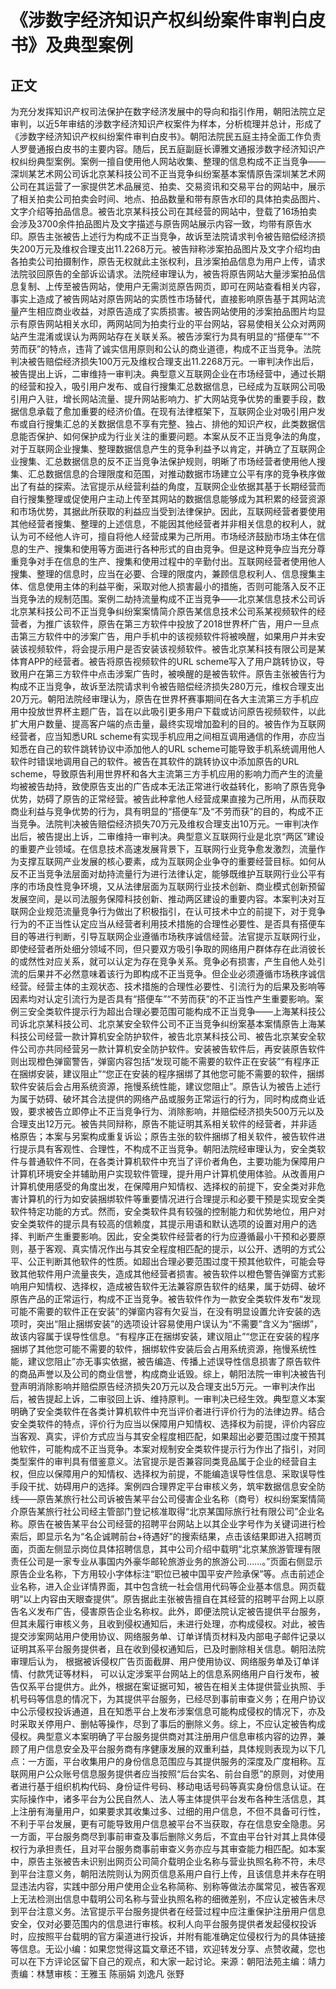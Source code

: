 # 《涉数字经济知识产权纠纷案件审判白皮书》及典型案例
## 正文
为充分发挥知识产权司法保护在数字经济发展中的导向和指引作用，朝阳法院立足审判，以近5年审结的涉数字经济知识产权案件为样本，分析梳理并总计，形成了《涉数字经济知识产权纠纷案件审判白皮书》。朝阳法院民五庭主持全面工作负责人罗曼通报白皮书的主要内容。随后，民五庭副庭长谭雅文通报涉数字经济知识产权纠纷典型案例。案例一擅自使用他人网站收集、整理的信息构成不正当竞争——深圳某艺术网公司诉北京某科技公司不正当竞争纠纷案基本案情原告深圳某艺术网公司在其运营了一家提供艺术品展览、拍卖、交易资讯和交易平台的网站中，展示了相关拍卖公司拍卖会时间、地点、拍品数量和带有原告水印的具体拍卖品图片、文字介绍等拍品信息。被告北京某科技公司在其经营的网站中，登载了16场拍卖会涉及3700余件拍品图片及文字描述与原告网站展示内容一致，均带有原告水印。原告主张被告上述行为构成不正当竞争，故诉至法院请求判令被告赔偿经济损失200万元及维权合理支出11.2268万元。被告辩称涉案拍品图片及文字介绍均由各拍卖公司拍摄制作，原告无权就此主张权利，且涉案拍品信息为用户上传，请求法院驳回原告的全部诉讼请求。法院经审理认为，被告将原告网站大量涉案拍品信息复制、上传至被告网站，使用户无需浏览原告网页，即可在网站查看相关内容，事实上造成了被告网站对原告网站的实质性市场替代，直接影响原告基于其网站流量产生相应商业收益，对原告造成了实质损害。被告网站使用的涉案拍品图片均显示有原告网站相关水印，两网站同为拍卖行业的平台网站，容易使相关公众对两网站产生混淆或误认为两网站存在关联关系。被告涉案行为具有明显的“搭便车”“不劳而获”的特点，违背了诚实信用原则和公认的商业道德，构成不正当竞争。法院判决被告赔偿经济损失100万元及维权合理支出11.2268万元。一审判决作出后，被告提出上诉，二审维持一审判决。典型意义互联网企业在市场经营中，通过长期的经营和投入，吸引用户发布、或自行搜集汇总数据信息，已经成为互联网公司吸引用户入驻，增长网站流量、提升网站影响力、扩大网站竞争优势的重要手段，数据信息承载了愈加重要的经济价值。在现有法律框架下，互联网企业对吸引用户发布或自行搜集汇总的关数据信息不享有完整、独占、排他的知识产权，此类数据信息能否保护、如何保护成为行业关注的重要问题。本案从反不正当竞争法的角度，对于互联网企业搜集、整理数据信息产生的竞争利益予以肯定，并确立了互联网企业搜集、汇总数据信息的反不正当竞争法保护规则，明晰了市场经营者使用他人搜集、汇总数据信息的合理限度和范围，对推动数据市场建立公平有序的竞争秩序做出了有益的探索。法官提示从经营利益的角度，互联网企业依据其基于长期经营而自行搜集整理或促使用户主动上传至其网站的数据信息能够成为其积累的经营资源和市场优势，其据此所获取的利益应当受到法律保护。因此，互联网经营者要使用其他经营者搜集、整理的上述信息，不能因其他经营者并非相关信息的权利人，就认为可不经他人许可，擅自将他人经营成果为己所用。市场经济鼓励市场主体在信息的生产、搜集和使用等方面进行各种形式的自由竞争。但是这种竞争应当充分尊重竞争对手在信息的生产、搜集和使用过程中的辛勤付出。互联网经营者使用他人搜集、整理的信息时，应当在必要、合理的限度内，兼顾信息权利人、信息搜集主体、信息使用主体的利益平衡，采取对他人损害最小的措施，否则可能落入反不正当竞争法的规制范围。案例二劫持流量构成不正当竞争——北京某信息技术公司诉北京某科技公司不正当竞争纠纷案案情简介原告某信息技术公司系某视频软件的经营者，为推广该软件，原告在第三方软件中投放了2018世界杯广告，用户一旦点击第三方软件中的涉案广告，用户手机中的该视频软件将被唤醒，如果用户并未安装该视频软件，将会提示用户是否安装该视频软件。被告北京某科技有限公司是某体育APP的经营者。被告将原告视频软件的URL scheme写入了用户跳转协议，导致用户在第三方软件中点击涉案广告时，被唤醒的是被告软件。原告主张被告行为构成不正当竞争，故诉至法院请求判令被告赔偿经济损失280万元，维权合理支出20万元。朝阳法院经审理认为，原告在世界杯赛事期间在各大主流第三方手机应用中投放世界杯主题广告，旨在以此吸引更多用户下载或访问原告视频软件，以此扩大用户数量、提高客户端的点击量，最终实现增加盈利的目的。被告作为互联网经营者，应当知悉URL scheme有实现手机应用之间相互调用通信的作用，亦应当知悉在自己的软件跳转协议中添加他人的URL scheme可能导致手机系统调用他人软件时错误地调用自己的软件。被告在其软件的跳转协议中添加原告的URL scheme，导致原告利用世界杯和各大主流第三方手机应用的影响力而产生的流量均被被告劫持，致使原告支出的广告成本无法正常进行收益转化，影响了原告竞争优势，妨碍了原告的正常经营。被告此种拿他人经营成果直接为己所用，从而获取商业利益与竞争优势的行为，具有明显的“搭便车”及“不劳而获”的目的，构成不正当竞争。法院判决被告赔偿经济损失70万元及维权合理支出10万元。一审判决作出后，被告提出上诉，二审维持一审判决。典型意义互联网行业是北京“两区”建设的重要产业领域。在信息技术高速发展背景下，互联网行业竞争愈发激烈，流量作为支撑互联网产业发展的核心要素，成为互联网企业争夺的重要经营目标。如何从反不正当竞争法层面对劫持流量行为进行法律认定，能够既维护互联网行业公平有序的市场良性竞争环境，又从法律层面为互联网行业技术创新、商业模式创新预留发展空间，是以司法服务保障科技创新、推动两区建设的重要内容。本案判决对互联网企业规范流量竞争行为做出了积极指引，在认可技术中立的前提下，对于竞争行为的不正当性认定应当从经营者利用技术措施的合理性必要性、是否具有搭便车目的等进行判断，引导互联网企业遵循市场秩序诚信经营。法官提示互联网行业，即使经营者所处细分领域不同，但只要双方吸引争取的网络用户群体存在此消彼长的或然性对应关系，就可以认定为存在竞争关系。竞争必有损害，产生自他人处引流的后果并不必然意味着该行为即构成不正当竞争。但企业必须遵循市场秩序诚信经营。经营主体的主观状态、技术措施的合理性必要性、引流行为的后果及影响等因素均对认定引流行为是否具有“搭便车”“不劳而获”的不正当性产生重要影响。案例三安全类软件提示行为超出合理必要范围可能构成不正当竞争——上海某科技公司诉北京某科技公司、北京某安全软件公司不正当竞争纠纷案基本案情原告上海某科技公司经营一款计算机安全防护软件，被告北京某科技公司、被告北京某安全软件公司亦共同经营另一款计算机安全防护软件。安装被告软件后，再安装原告软件则出现橙色弹窗警告，弹窗内容包括“发现可能不需要的软件正在安装”“有程序正在捆绑安装，建议阻止”“您正在安装的程序捆绑了其他您可能不需要的软件，捆绑软件安装后会占用系统资源，拖慢系统性能，建议您阻止”。原告认为被告上述行为属于妨碍、破坏其合法提供的网络产品或服务正常运行的行为，同时构成商业诋毁，要求被告立即停止不正当竞争行为、消除影响，并赔偿经济损失500万元以及合理支出12万元。被告共同辩称，原告不能证明其系相关软件的经营者，并非适格原告；本案与另案构成重复诉讼；原告主张的软件捆绑了相关软件，被告软件进行提示具有客观性、合理性，不构成不正当竞争。朝阳法院经审理认为，安全类软件与普通软件不同，在各类计算机软件中充当了评价者角色，主要功能为保障用户计算机环境安全并辅助用户实现软件管理，提升用户计算机使用体验。从改善用户计算机使用感受的角度出发，在保障用户知情权、选择权的前提下，安全类对非危害计算机的行为如安装捆绑软件等重要情况进行合理提示和必要干预是实现安全类软件特定功能的方式。然而，安全类软件具有较强的控制能力和优势地位，用户对安全类软件的提示具有较高的信赖度，其提示用语和默认选项的设置对用户的选择、判断产生重要影响。因此，安全类软件经营者的行为应遵循最小干预和必要原则，基于客观、真实情况作出与其安全程度相匹配的提示，以公开、透明的方式公平、公正判断其他软件的性质。如超出合理必要范围过度干预其他软件，可能会导致其他软件用户流量丧失，造成其他经营者损害。被告软件以橙色警告弹窗方式影响用户知情权、选择权，造成被告软件无法兼容原告软件的结果，属于妨碍、破坏原告产品的正常运行，构成不正当竞争。被告软件作为一款安全类软件发布“发现可能不需要的软件正在安装”的弹窗内容有欠妥当，在没有明显设置允许安装的选项时，突出“阻止捆绑安装”的选项设计容易使用户误认为“不需要”含义为“捆绑”，故该内容属于误导性信息。“有程序正在捆绑安装，建议阻止”“您正在安装的程序捆绑了其他您可能不需要的软件，捆绑软件安装后会占用系统资源，拖慢系统性能，建议您阻止”亦无事实依据，被告编造、传播上述误导性信息损害了原告软件的商品声誉以及公司的商业信誉，构成商业诋毁。综上，朝阳法院一审判决被告刊登声明消除影响并赔偿原告经济损失20万元以及合理支出5万元。一审判决作出后，被告提起上诉，二审驳回上诉、维持原判。一审判决已经生效。典型意义本案明确了安全类软件在各类计算机软件中充当评价者进行评价行为的法律边界。结合安全类软件的特点，评价行为应当以保障用户知情权、选择权为前提，评价内容应当客观、真实，评价方式应当与其安全程度相匹配，如果超出必要范围过度干预其他软件，可能构成不正当竞争。本案对规制安全类软件提示行为作出了指引，对同类型案件的审判具有借鉴意义。法官提示是否兼容同类竞品属于企业的经营自主权，但应以保障用户的知情权、选择权为前提，不能编造误导性信息、采取误导性手段干扰、妨碍用户的选择。案例四合理界定平台审核义务，筑牢数据信息安全防线——原告某旅行社公司诉被告某平台公司侵害企业名称（商号）权纠纷案案情简介原告某旅行社公司经主管部门登记核准取得“北京某国际旅行社有限公司”企业名称。原告在被告某平台公司经营的招聘平台网站上以其企业字号作为关键词进行检索后，即显示名为“名企诚聘前台+待遇好”的搜索结果，点击该结果即进入招聘页面，页面左侧显示岗位具体招聘信息，其中公司介绍中载明“北京某旅游管理有限责任公司是一家专业从事国内外豪华邮轮旅游业务的旅游公司……。”页面右侧显示原告企业名称，下方用较小字体标注“职位已被中国平安产险承保”等。点击前述企业名称，进入企业详情界面，其中包含统一社会信用代码等企业基本信息。网页载明“以上内容由天眼查提供”。原告据此主张被告擅自在其经营的招聘平台网上以原告名义发布广告，侵害原告企业名称权。此外，即便法院认定被告提供平台服务，但其未履行审核义务，且收到侵权通知后，未进行处理，亦构成侵权。对此，被告提交涉案网站用户使用协议、网络服务单、订单详情页材料及内部电子邮件记录以证明其系平台服务提供者，且在收到侵权通知后，已及时删除相关信息。朝阳法院审理后认为， 根据被诉侵权广告页面截屏、用户使用协议、网络服务单及订单详情、付款凭证等材料， 可以认定涉案平台网站上的信息系网络用户自行发布，被告仅系平台提供方。此外，根据在案证据可知，被告在相关主体提供营业执照、手机号码等信息的情况下，为其提供平台服务，已经尽到事前审查义务；在用户协议中公示侵权投诉通道，且在知悉平台上发布涉案信息可能构成侵权的情况下，亦及时采取关停用户、删帖等操作，尽到了事后的删除义务。综上，不应认定被告构成侵权。典型意义本案明确了平台服务提供商对其注册用户信息审核内容的边界，兼顾了用户信息安全及平台服务商有序健康发展的双重利益，具体规则表现为以下几点：一方面，平台收集用户的身份信息范围应与其提供服务的深度及广度相称。互联网用户公众账号信息服务提供者应当按照“后台实名、前台自愿”的原则，对使用者进行基于组织机构代码、身份证件号码、移动电话号码等真实身份信息认证。在实际操作中，诸多平台为公民自然人、法人等主体提供平台发布各种生活信息，其上注册有海量用户，如果要求其收集过多、过细的用户信息，不但不具备可行性，不利于平台发展，更有可能导致用户信息被平台不当获取，存在信息安全隐患。另一方面，平台服务商尽到事前审查及事后删除义务后，不宜由平台针对其上具体侵权行为承担责任，且对平台服务商事前审查义务亦应与其审查能力相匹配。如本案中，原告主张被告未识别出网页公司简介载明企业名称与营业执照名称不符，未尽到平台注意义务，朝阳法院则认为网页信息系用户自行上传，且该信息并未存在明显违法内容，实践中部分用户使用企业名称简称、别称等做法亦属常见，被告客观上无法检测出信息中载明公司名称与营业执照名称的细微差别，不应认定被告未尽到平台注意义务。法官提示平台服务提供者在经营过程中应注重保护注册用户信息安全，仅对必要范围内的信息进行审核。权利人向平台服务提供者发起侵权投诉时，应按照平台载明的官方渠道进行投诉，并附有能准确定位侵权行为的具体链接等信息。无讼小编：如果您觉得这篇文章还不错，欢迎转发分享、点赞收藏，您也可以在下方评论区留下自己的观点，和大家一起讨论。来源：朝阳法苑主编：靖力责编：林慧审核：王雅玉 陈丽娟 刘逸凡 张野